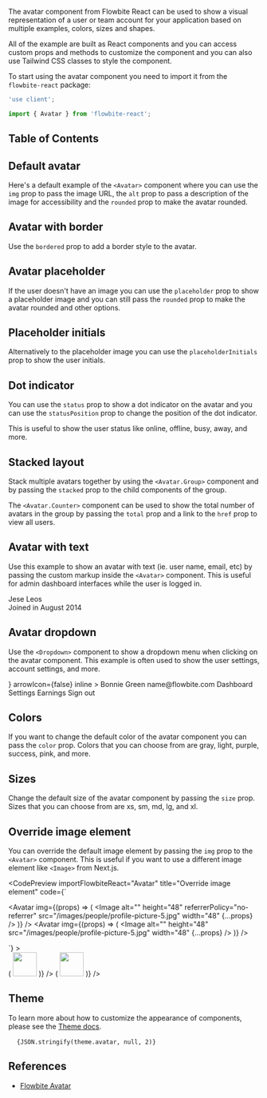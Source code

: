 
The avatar component from Flowbite React can be used to show a visual representation of a user or team account for your application based on multiple examples, colors, sizes and shapes.

All of the example are built as React components and you can access custom props and methods to customize the component and you can also use Tailwind CSS classes to style the component.

To start using the avatar component you need to import it from the `flowbite-react` package:

```jsx
'use client';

import { Avatar } from 'flowbite-react';
```

## Table of Contents

## Default avatar

Here's a default example of the `<Avatar>` component where you can use the `img` prop to pass the image URL, the `alt` prop to pass a description of the image for accessibility and the `rounded` prop to make the avatar rounded.

<CodePreview importFlowbiteReact="Avatar" title="Default avatar">
  <div className="flex flex-wrap gap-2">
    <Avatar img="/images/people/profile-picture-5.jpg" alt="avatar of Jese" rounded />
    <Avatar img="/images/people/profile-picture-5.jpg" />
  </div>
</CodePreview>

## Avatar with border

Use the `bordered` prop to add a border style to the avatar.

<CodePreview importFlowbiteReact="Avatar" title="Bordered avatar">
  <div className="flex flex-wrap gap-2">
    <Avatar img="/images/people/profile-picture-5.jpg" rounded bordered />
    <Avatar img="/images/people/profile-picture-5.jpg" bordered />
  </div>
</CodePreview>

## Avatar placeholder

If the user doesn't have an image you can use the `placeholder` prop to show a placeholder image and you can still pass the `rounded` prop to make the avatar rounded and other options.

<CodePreview importFlowbiteReact="Avatar" title="Placeholder">
  <div className="flex flex-wrap gap-2">
    <Avatar />
    <Avatar rounded />
  </div>
</CodePreview>

## Placeholder initials

Alternatively to the placeholder image you can use the `placeholderInitials` prop to show the user initials.

<CodePreview importFlowbiteReact="Avatar" title="Placeholder initials">
  <div className="flex flex-wrap gap-2">
    <Avatar placeholderInitials="RR" />
  </div>
</CodePreview>

## Dot indicator

You can use the `status` prop to show a dot indicator on the avatar and you can use the `statusPosition` prop to change the position of the dot indicator.

This is useful to show the user status like online, offline, busy, away, and more.

<CodePreview importFlowbiteReact="Avatar" title="Dot indicator">
  <div className="flex flex-wrap gap-2">
    <Avatar img="/images/people/profile-picture-5.jpg" status="online" />
    <Avatar img="/images/people/profile-picture-5.jpg" rounded status="busy" statusPosition="top-right" />
    <Avatar img="/images/people/profile-picture-5.jpg" status="offline" statusPosition="bottom-left" />
    <Avatar img="/images/people/profile-picture-5.jpg" rounded status="away" statusPosition="bottom-right" />
  </div>
</CodePreview>

## Stacked layout

Stack multiple avatars together by using the `<Avatar.Group>` component and by passing the `stacked` prop to the child components of the group.

The `<Avatar.Counter>` component can be used to show the total number of avatars in the group by passing the `total` prop and a link to the `href` prop to view all users.

<CodePreview importFlowbiteReact="Avatar" title="Stacked">
  <div className="flex flex-wrap gap-2">
    <Avatar.Group>
      <Avatar img="/images/people/profile-picture-1.jpg" rounded stacked />
      <Avatar img="/images/people/profile-picture-2.jpg" rounded stacked />
      <Avatar img="/images/people/profile-picture-3.jpg" rounded stacked />
      <Avatar img="/images/people/profile-picture-4.jpg" rounded stacked />
      <Avatar img="/images/people/profile-picture-5.jpg" rounded stacked />
    </Avatar.Group>
    <Avatar.Group>
      <Avatar img="/images/people/profile-picture-1.jpg" rounded stacked />
      <Avatar img="/images/people/profile-picture-2.jpg" rounded stacked />
      <Avatar img="/images/people/profile-picture-3.jpg" rounded stacked />
      <Avatar img="/images/people/profile-picture-4.jpg" rounded stacked />
      <Avatar.Counter total={99} href="#" />
    </Avatar.Group>
  </div>
</CodePreview>

## Avatar with text

Use this example to show an avatar with text (ie. user name, email, etc) by passing the custom markup inside the `<Avatar>` component. This is useful for admin dashboard interfaces while the user is logged in.

<CodePreview title="Avatar text">
  <Avatar img="/images/people/profile-picture-5.jpg" rounded>
    <div className="space-y-1 font-medium dark:text-white">
      <div>Jese Leos</div>
      <div className="text-sm text-gray-500 dark:text-gray-400">Joined in August 2014</div>
    </div>
  </Avatar>
</CodePreview>

## Avatar dropdown

Use the `<Dropdown>` component to show a dropdown menu when clicking on the avatar component. This example is often used to show the user settings, account settings, and more.

<CodePreview importFlowbiteReact="Avatar, Dropdown" title="User dropdown">
  <Dropdown
    label={<Avatar alt="User settings" img="/images/people/profile-picture-5.jpg" rounded />}
    arrowIcon={false}
    inline
  >
    <Dropdown.Header>
      <span className="block text-sm">Bonnie Green</span>
      <span className="block truncate text-sm font-medium">name@flowbite.com</span>
    </Dropdown.Header>
    <Dropdown.Item>Dashboard</Dropdown.Item>
    <Dropdown.Item>Settings</Dropdown.Item>
    <Dropdown.Item>Earnings</Dropdown.Item>
    <Dropdown.Divider />
    <Dropdown.Item>Sign out</Dropdown.Item>
  </Dropdown>
</CodePreview>

## Colors

If you want to change the default color of the avatar component you can pass the `color` prop. Colors that you can choose from are gray, light, purple, success, pink, and more.

<CodePreview importFlowbiteReact="Avatar" title="Colored avatar">
  <div className="flex flex-wrap gap-2">
    <Avatar img="/images/people/profile-picture-5.jpg" rounded bordered color="gray" />
    <Avatar img="/images/people/profile-picture-5.jpg" rounded bordered color="light" />
    <Avatar img="/images/people/profile-picture-5.jpg" rounded bordered color="purple" />
    <Avatar img="/images/people/profile-picture-5.jpg" rounded bordered color="success" />
    <Avatar img="/images/people/profile-picture-5.jpg" rounded bordered color="pink" />
  </div>
  <div className="flex flex-wrap gap-2">
    <Avatar img="/images/people/profile-picture-5.jpg" bordered color="gray" />
    <Avatar img="/images/people/profile-picture-5.jpg" bordered color="light" />
    <Avatar img="/images/people/profile-picture-5.jpg" bordered color="purple" />
    <Avatar img="/images/people/profile-picture-5.jpg" bordered color="success" />
    <Avatar img="/images/people/profile-picture-5.jpg" bordered color="pink" />
  </div>
</CodePreview>

## Sizes

Change the default size of the avatar component by passing the `size` prop. Sizes that you can choose from are xs, sm, md, lg, and xl.

<CodePreview importFlowbiteReact="Avatar" title="Sizing">
  <div className="flex flex-wrap items-center gap-2">
    <Avatar img="/images/people/profile-picture-5.jpg" size="xs" />
    <Avatar img="/images/people/profile-picture-5.jpg" size="sm" />
    <Avatar img="/images/people/profile-picture-5.jpg" size="md" />
    <Avatar img="/images/people/profile-picture-5.jpg" size="lg" />
    <Avatar img="/images/people/profile-picture-5.jpg" size="xl" />
  </div>
</CodePreview>

## Override image element

You can override the default image element by passing the `img` prop to the `<Avatar>` component. This is useful if you want to use a different image element like `<Image>` from Next.js.

<CodePreview
  importFlowbiteReact="Avatar"
  title="Override image element"
  code={`<div className="flex flex-wrap gap-2">
  <Avatar
    img={(props) => (
      <Image
        alt=""
        height="48"
        referrerPolicy="no-referrer"
        src="/images/people/profile-picture-5.jpg"
        width="48"
        {...props}
      />
    )}
  />
  <Avatar
    img={(props) => (
      <picture>
        <source media="(min-width: 900px)" srcSet="/images/people/profile-picture-3.jpg" />
        <source media="(min-width: 480px)" srcSet="/images/people/profile-picture-4.jpg" />
        <Image alt="" height="48" src="/images/people/profile-picture-5.jpg" width="48" {...props} />
      </picture>
    )}
  />
</div>`}
>
  <div className="flex flex-wrap gap-2">
    <Avatar
      img={(props) => (
        <Image
          alt=""
          height="48"
          referrerPolicy="no-referrer"
          src="/images/people/profile-picture-5.jpg"
          width="48"
          {...props}
        />
      )}
    />
    <Avatar
      img={(props) => (
        <picture>
          <source media="(min-width: 900px)" srcSet="/images/people/profile-picture-3.jpg" />
          <source media="(min-width: 480px)" srcSet="/images/people/profile-picture-4.jpg" />
          <Image alt="" height="48" src="/images/people/profile-picture-5.jpg" width="48" {...props} />
        </picture>
      )}
    />
  </div>
</CodePreview>

## Theme

To learn more about how to customize the appearance of components, please see the [Theme docs](/docs/customize/theme).

<pre className="language-tsx">
  <code>{JSON.stringify(theme.avatar, null, 2)}</code>
</pre>

## References

- [Flowbite Avatar](https://flowbite.com/docs/components/avatar/)
